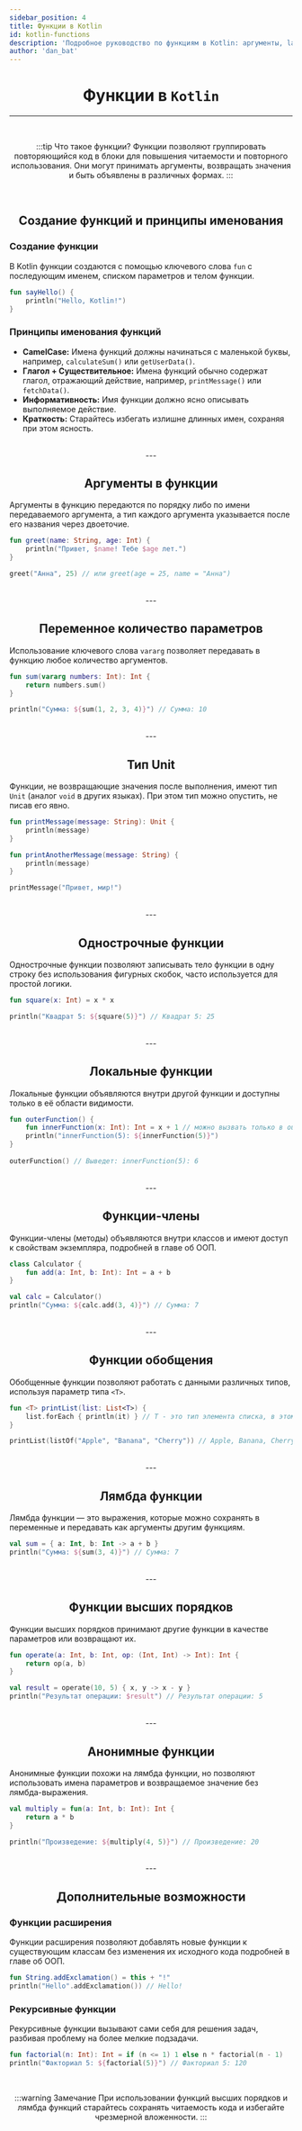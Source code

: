 ```yaml
---
sidebar_position: 4
title: Функции в Kotlin
id: kotlin-functions
description: 'Подробное руководство по функциям в Kotlin: аргументы, lambda, высшие функции и прочее'
author: 'dan_bat'
---
```


<div align="center">

# Функции в `Kotlin`

---

<br />

:::tip Что такое функции?
Функции позволяют группировать повторяющийся код в блоки для повышения читаемости и повторного использования. Они могут принимать аргументы, возвращать значения и быть объявлены в различных формах.
:::

<br />

## Создание функций и принципы именования

<div align="left">

### Создание функции

В Kotlin функции создаются с помощью ключевого слова `fun` с последующим именем, списком параметров и телом функции.

```kts title="Пример создания функции"
fun sayHello() {
    println("Hello, Kotlin!")
}
```

### Принципы именования функций

- **CamelCase:** Имена функций должны начинаться с маленькой буквы, например, `calculateSum()` или `getUserData()`.
- **Глагол + Существительное:** Имена функций обычно содержат глагол, отражающий действие, например, `printMessage()` или `fetchData()`.
- **Информативность:** Имя функции должно ясно описывать выполняемое действие.
- **Краткость:** Старайтесь избегать излишне длинных имен, сохраняя при этом ясность.

</div>

<br />
---
<br />

## Аргументы в функции

<div align="left">

Аргументы в функцию передаются по порядку либо по имени передаваемого аргумента, а тип каждого аргумента указывается после его названия через двоеточие.

```kts title="Аргументы в функции"
fun greet(name: String, age: Int) {
    println("Привет, $name! Тебе $age лет.")
}

greet("Анна", 25) // или greet(age = 25, name = "Анна")
```

</div>

<br />
---
<br />

## Переменное количество параметров

<div align="left">

Использование ключевого слова `vararg` позволяет передавать в функцию любое количество аргументов.

```kts title="Переменное количество параметров"
fun sum(vararg numbers: Int): Int {
    return numbers.sum()
}

println("Сумма: ${sum(1, 2, 3, 4)}") // Сумма: 10
```

</div>

<br />
 ---
<br />

## Тип Unit

<div align="left">

Функции, не возвращающие значения после выполнения, имеют тип `Unit` (аналог `void` в других языках). При этом тип можно опустить, не писав его явно.

```kts title="Тип Unit"
fun printMessage(message: String): Unit {
    println(message)
}

fun printAnotherMessage(message: String) {
    println(message)
}

printMessage("Привет, мир!")
```

</div>
    
<br />
---
<br />

## Однострочные функции

<div align="left">

Однострочные функции позволяют записывать тело функции в одну строку без использования фигурных скобок, часто используется для простой логики.

```kts title="Однострочная функция"
fun square(x: Int) = x * x

println("Квадрат 5: ${square(5)}") // Квадрат 5: 25
 ```

</div>

<br />
---
<br />

## Локальные функции

<div align="left">

Локальные функции объявляются внутри другой функции и доступны только в её области видимости.

```kts title="Локальные функции"
fun outerFunction() {
    fun innerFunction(x: Int): Int = x + 1 // можно вызвать только в outerFunction
    println("innerFunction(5): ${innerFunction(5)}")
}
    
outerFunction() // Выведет: innerFunction(5): 6
```

</div>

<br />
---
<br />

## Функции-члены

<div align="left">

Функции-члены (методы) объявляются внутри классов и имеют доступ к свойствам экземпляра, подробней в главе об ООП.

```kts title="Функции-члены"
class Calculator {
    fun add(a: Int, b: Int): Int = a + b
}

val calc = Calculator()
println("Сумма: ${calc.add(3, 4)}") // Сумма: 7
```

</div>

<br />
---
<br />

## Функции обобщения

<div align="left">

Обобщенные функции позволяют работать с данными различных типов, используя параметр типа `<T>`.

```kts title="Функции обобщения"
fun <T> printList(list: List<T>) {
    list.forEach { println(it) } // T - это тип элемента списка, в этом примере это String
}

printList(listOf("Apple", "Banana", "Cherry")) // Apple, Banana, Cherry
```

</div>

<br />
---
<br />

## Лямбда функции

<div align="left">

Лямбда функции — это выражения, которые можно сохранять в переменные и передавать как аргументы другим функциям.

```kts title="Лямбда функции"
val sum = { a: Int, b: Int -> a + b }
println("Сумма: ${sum(3, 4)}") // Сумма: 7
```

</div>

<br />
---
<br />

## Функции высших порядков

<div align="left">

Функции высших порядков принимают другие функции в качестве параметров или возвращают их.

```kts title="Функции высших порядков"
fun operate(a: Int, b: Int, op: (Int, Int) -> Int): Int {
    return op(a, b)
}

val result = operate(10, 5) { x, y -> x - y }
println("Результат операции: $result") // Результат операции: 5
```

</div>

<br />
---
<br />

## Анонимные функции

<div align="left">

Анонимные функции похожи на лямбда функции, но позволяют использовать имена параметров и возвращаемое значение без лямбда-выражения.

```kts title="Анонимные функции"
val multiply = fun(a: Int, b: Int): Int {
    return a * b
}

println("Произведение: ${multiply(4, 5)}") // Произведение: 20
```

</div>

<br />
---
<br />

## Дополнительные возможности

<div align="left">

### Функции расширения

Функции расширения позволяют добавлять новые функции к существующим классам без изменения их исходного кода подробней в главе об ООП.

```kts title="Функции расширения"
fun String.addExclamation() = this + "!"
println("Hello".addExclamation()) // Hello!
```

### Рекурсивные функции

Рекурсивные функции вызывают сами себя для решения задач, разбивая проблему на более мелкие подзадачи.

```kts title="Рекурсивные функции"
fun factorial(n: Int): Int = if (n <= 1) 1 else n * factorial(n - 1)
println("Факториал 5: ${factorial(5)}") // Факториал 5: 120
```

</div>

<br />

:::warning Замечание
При использовании функций высших порядков и лямбда функций старайтесь сохранять читаемость кода и избегайте чрезмерной вложенности.
:::

</div>